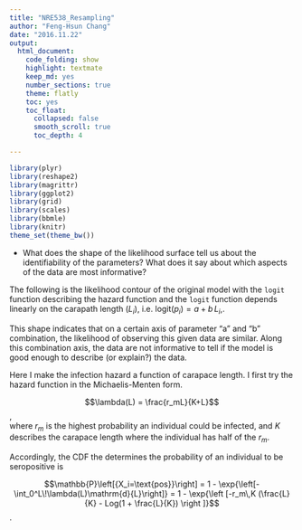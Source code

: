 ```yaml
---
title: "NRE538_Resampling"
author: "Feng-Hsun Chang"
date: "2016.11.22"
output: 
  html_document:
    code_folding: show
    highlight: textmate
    keep_md: yes
    number_sections: true
    theme: flatly
    toc: yes
    toc_float:
      collapsed: false
      smooth_scroll: true
      toc_depth: 4

---
```


```r
library(plyr)
library(reshape2)
library(magrittr)
library(ggplot2)
library(grid)
library(scales)
library(bbmle)
library(knitr)
theme_set(theme_bw())
```

\newcommand\expect[1]{\mathbb{E}\left[{#1}\right]}
\newcommand\var[1]{\mathrm{Var}\left[{#1}\right]}
\newcommand\loglik{\ell}
\newcommand\prob[1]{\mathbb{P}\left[{#1}\right]}
\newcommand{\dd}[1]{\mathrm{d}{#1}}

* What does the shape of the likelihood surface tell us about the identifiability of the parameters? What does it say about which aspects of the data are most informative?

The following is the likelihood contour of the original model with the `logit` function describing the hazard function and the `logit` function depends linearly on the carapath length ($L_i$), i.e. $\mathrm{logit}(p_i) = a + b\,L_i,$. 

This shape indicates that on a certain axis of parameter "a" and "b" combination, the likelihood of observing this given data are similar. Along this combination axis, the data are not informative to tell if the model is good enough to describe (or explain?) the data. 

Here I make the infection hazard a function of carapace length. I first try the hazard function in the Michaelis-Menten form. 

$$\lambda(L) = \frac{r_mL}{K+L}$$,  
where $r_m$ is the highest probability an individual could be infected, and $K$ describes the carapace length where the individual has half of the $r_m$. 

Accordingly, the CDF the determines the probability of an individual to be seropositive is 

$$\prob{X_i=\text{pos}} = 1 - \exp{\left[-\int_0^L\!\lambda(L)\dd{L}\right]} = 1 - \exp{\left [-r_m\,K (\frac{L}{K} - Log(1 + \frac{L}{K}) \right ]}$$.
